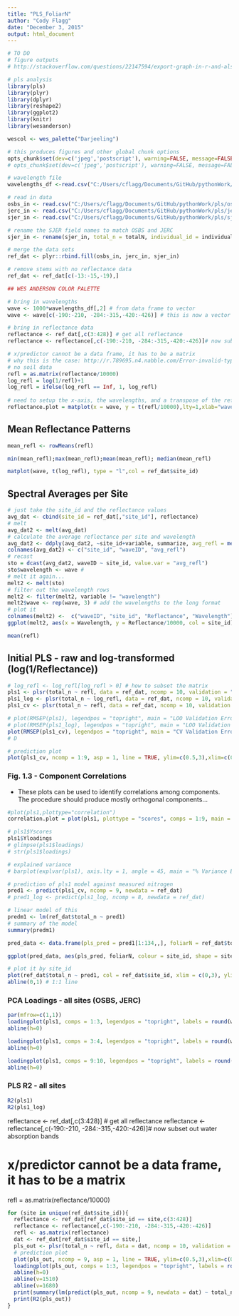 ```yaml
---
title: "PLS_FoliarN"
author: "Cody Flagg"
date: "December 3, 2015"
output: html_document
---
```


```r
# TO DO
# figure outputs
# http://stackoverflow.com/questions/22147594/export-graph-in-r-and-also-display-it-in-knitr
```

```r
# pls analysis
library(pls)
library(plyr)
library(dplyr)
library(reshape2)
library(ggplot2)
library(knitr)
library(wesanderson)

wescol <- wes_palette("Darjeeling")

# this produces figures and other global chunk options
opts_chunk$set(dev=c('jpeg','postscript'), warning=FALSE, message=FALSE)
# opts_chunk$set(dev=c('jpeg','postscript'), warning=FALSE, message=FALSE, fig.path="figures/")

# wavelength file
wavelengths_df <-read.csv("C:/Users/cflagg/Documents/GitHub/pythonWork/pls/wavelengths_um.csv")

# read in data
osbs_in <- read.csv("C:/Users/cflagg/Documents/GitHub/pythonWork/pls/osbs_n_ref.csv")
jerc_in <- read.csv("C:/Users/cflagg/Documents/GitHub/pythonWork/pls/jerc_n_ref.csv")
sjer_in <- read.csv("C:/Users/cflagg/Documents/GitHub/pythonWork/pls/sjer_n_ref.csv")

# rename the SJER field names to match OSBS and JERC
sjer_in <- rename(sjer_in, total_n = totalN, individual_id = individualID, total_c = totalC, pointID = Point, fifteen_n = fifteenN, thirteen_c = thirteenC)

# merge the data sets
ref_dat <- plyr::rbind.fill(osbs_in, jerc_in, sjer_in)

# remove stems with no reflectance data
ref_dat <- ref_dat[c(-13:-15,-19),]

## WES ANDERSON COLOR PALETTE
```

```r
# bring in wavelengths
wave <- 1000*wavelengths_df[,2] # from data frame to vector
wave <- wave[c(-190:-210, -284:-315,-420:-426)] # this is now a vector

# bring in reflectance data
reflectance <- ref_dat[,c(3:428)] # get all reflectance
reflectance <- reflectance[,c(-190:-210, -284:-315,-420:-426)]# now subset out water absorption bands

# x/predictor cannot be a data frame, it has to be a matrix 
# why this is the case: http://r.789695.n4.nabble.com/Error-invalid-type-list-for-variable-when-using-lm-td3045462.html
# no soil data
refl = as.matrix(reflectance/10000)
log_refl = log(1/refl)+1
log_refl = ifelse(log_refl == Inf, 1, log_refl)
 
# need to setup the x-axis, the wavelengths, and a transpose of the reflectance matrix with t()
reflectance.plot = matplot(x = wave, y = t(refl/10000),lty=1,xlab="wavelengths(nm)",ylab="Reflectance",type="l", main = "Reflectance by Stem | Site (water absorption removed)", col = ref_dat$site_id)
```

## Mean Reflectance Patterns

```r
mean_refl <- rowMeans(refl)

min(mean_refl);max(mean_refl);mean(mean_refl); median(mean_refl)
```

```r
matplot(wave, t(log_refl), type = "l",col = ref_dat$site_id)
```
## Spectral Averages per Site

```r
# just take the site_id and the reflectance values
avg_dat <- cbind(site_id = ref_dat[,"site_id"], reflectance)
# melt
avg_dat2 <- melt(avg_dat)
# calculate the average reflectance per site and wavelength
avg_dat2 <- ddply(avg_dat2, ~site_id+variable, summarize, avg_refl = mean(value))
colnames(avg_dat2) <- c("site_id", "waveID", "avg_refl")
# recast
sto = dcast(avg_dat2, waveID ~ site_id, value.var = "avg_refl")
sto$wavelength <- wave # 
# melt it again...
melt2 <- melt(sto)
# filter out the wavelength rows
melt2 <- filter(melt2, variable != "wavelength")
melt2$wave <- rep(wave, 3) # add the wavelengths to the long format
# plot it
colnames(melt2) <-  c("waveID", "site_id", "Reflectance", "Wavelength")
ggplot(melt2, aes(x = Wavelength, y = Reflectance/10000, col = site_id)) + geom_line(size=1.6) +theme_bw() +xlab("Wavelength (nm)")+ylab("Reflectance")

mean(refl)
```


## Initial PLS - raw and log-transformed (log(1/Reflectance))
```r
# log_refl <- log_refl[log_refl > 0] # how to subset the matrix 
pls1 <- plsr(total_n ~ refl, data = ref_dat, ncomp = 10, validation = "LOO")
pls1_log <- plsr(total_n ~ log_refl, data = ref_dat, ncomp = 10, validation = "LOO")
pls1_cv <- plsr(total_n ~ refl, data = ref_dat, ncomp = 10, validation = "CV")

# plot(RMSEP(pls1), legendpos = "topright", main = "LOO Validation Error")
# plot(RMSEP(pls1_log), legendpos = "topright", main = "LOO Validation Error [log(1/R)]")
plot(RMSEP(pls1_cv), legendpos = "topright", main = "CV Validation Error", lwd = 3, ylab = "RMSEP", xlab = "# of Components")
# D
```

```r
# prediction plot
plot(pls1_cv, ncomp = 1:9, asp = 1, line = TRUE, ylim=c(0.5,3),xlim=c(0.5,3), main = "Obs. vs. Pred. - Nitrogen - 9 Components", ylab = "Predicted N", xlab = "Measured N")
```

\pagebreak

### Fig. 1.3 - Component Correlations

* These plots can be used to identify correlations among components. The procedure should produce mostly orthogonal components...

```r
#plot(pls1,plottype="correlation")
correlation.plot = plot(pls1, plottype = "scores", comps = 1:9, main = "Component Correlation Plot")

# pls1$Yscores
pls1$Yloadings
# glimpse(pls1$loadings)
# str(pls1$loadings)
```

```r
# explained variance
# barplot(explvar(pls1), axis.lty = 1, angle = 45, main = "% Variance Explained by Component", las = 2)

# prediction of pls1 model against measured nitrogen
pred1 <- predict(pls1_cv, ncomp = 9, newdata = ref_dat)
# pred1_log <- predict(pls1_log, ncomp = 8, newdata = ref_dat)

# linear model of this
predm1 <- lm(ref_dat$total_n ~ pred1)
# summary of the model
summary(predm1)

pred_data <- data.frame(pls_pred = pred1[1:134,,], foliarN = ref_dat$total_n,site_id = ref_dat$site_id)

ggplot(pred_data, aes(pls_pred, foliarN, colour = site_id, shape = site_id)) + geom_point(size=3) + geom_abline(intercept = 0,slope = 1, size = 1.5) + annotate("text", x = 1, y = 2.35, label="R2 = 0.40", size = 12) + xlab("Predicted Stem Nitrogen(%)") + ylab("Measured Stem Nitrogen (%)") + ggtitle("Measured vs PLS Predicted Stem Nitrogen") + theme_bw()
```

```r
# plot it by site_id
plot(ref_dat$total_n ~ pred1, col = ref_dat$site_id, xlim = c(0,3), ylim = c(0, 3))
abline(0,1) # 1:1 line
```

### PCA Loadings - all sites (OSBS, JERC)

```r
par(mfrow=c(1,1))
loadingplot(pls1, comps = 1:3, legendpos = "topright", labels = round(wave), xlab = "Wavelength (nm)", col = wescol, lwd=3)
abline(h=0)
```

```r
loadingplot(pls1, comps = 3:4, legendpos = "topright", labels = round(wave), xlab = "Wavelength (nm)")
abline(h=0)
```

```r
loadingplot(pls1, comps = 9:10, legendpos = "topright", labels = round(wave), xlab = "Wavelength (nm)")
abline(h=0)
```

### PLS R2 - all sites

```r
R2(pls1)
R2(pls1_log)
```

reflectance <- ref_dat[,c(3:428)] # get all reflectance
reflectance <- reflectance[,c(-190:-210, -284:-315,-420:-426)]# now subset out water absorption bands

# x/predictor cannot be a data frame, it has to be a matrix 
refl = as.matrix(reflectance/10000)

```r
for (site in unique(ref_dat$site_id)){
  reflectance <- ref_dat[ref_dat$site_id == site,c(3:428)]
  reflectance <- reflectance[,c(-190:-210, -284:-315,-420:-426)]
  refl <- as.matrix(reflectance)
  dat <- ref_dat[ref_dat$site_id == site,]
  pls_out <- plsr(total_n ~ refl, data = dat, ncomp = 10, validation = "CV")
  # prediction plot
  plot(pls_out, ncomp = 9, asp = 1, line = TRUE, ylim=c(0.5,3),xlim=c(0.5,3), main = site, ylab = "Predicted N", xlab = "Measured N")
  loadingplot(pls_out, comps = 1:3, legendpos = "topright", labels = round(wave), xlab = "Wavelength (nm)", col = wescol, lwd=3, main = site)
  abline(h=0)
  abline(v=1510)
  abline(v=1680)
  print(summary(lm(predict(pls_out, ncomp = 9, newdata = dat) ~ total_n, data = dat)));print(site)
  print(R2(pls_out))
}
```
